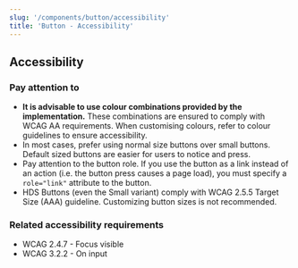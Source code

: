 ```yaml
---
slug: '/components/button/accessibility'
title: 'Button - Accessibility'
---
```




## Accessibility

### Pay attention to
- **It is advisable to use colour combinations provided by the implementation.** These combinations are ensured to comply with WCAG AA requirements. When customising colours, refer to <InternalLink size="M" href="/foundation/design-tokens/colour">colour guidelines</InternalLink> to ensure accessibility.
- In most cases, prefer using normal size buttons over small buttons. Default sized buttons are easier for users to notice and press.
- Pay attention to the button role. If you use the button as a link instead of an action (i.e. the button press causes a page load), you must specify a `role="link"` attribute to the button.
- HDS Buttons (even the Small variant) comply with <ExternalLink href="https://www.w3.org/TR/WCAG21/#target-size">WCAG 2.5.5 Target Size (AAA) guideline</ExternalLink>. Customizing button sizes is not recommended.

### Related accessibility requirements
- <ExternalLink href="https://www.w3.org/TR/WCAG21/#focus-visible">WCAG 2.4.7 - Focus visible</ExternalLink>
- <ExternalLink href="https://www.w3.org/TR/WCAG21/#on-input">WCAG 3.2.2 - On input</ExternalLink>
